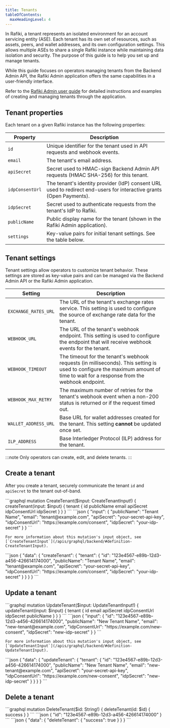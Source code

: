 ```yaml
---
title: Tenants
tableOfContents:
  maxHeadingLevel: 4
---
```



In Rafiki, a tenant represents an isolated environment for an account servicing entity (ASE). Each tenant has its own set of resources, such as assets, peers, and wallet addresses, and its own configuration settings. This allows multiple ASEs to share a single Rafiki instance while maintaining data isolation and security. The purpose of this guide is to help you set up and manage tenants.

While this guide focuses on operators managing tenants from the Backend Admin API, the Rafiki Admin application offers the same capabilities in a user-friendly interface.

Refer to the [Rafiki Admin user guide](/admin/admin-user-guide/#tenants) for detailed instructions and examples of creating and managing tenants through the application.

## Tenant properties

Each tenant on a given Rafiki instance has the following properties:

<div class="overflow-table">

| Property        | Description                                                                                                         |
| --------------- | ------------------------------------------------------------------------------------------------------------------- |
| `id`            | Unique identifier for the tenant used in API requests and webhook events.                                           |
| `email`         | The tenant's email address.                                                                                         |
| `apiSecret`     | Secret used to HMAC-sign Backend Admin API requests (HMAC SHA-256) for this tenant.                                 |
| `idpConsentUrl` | The tenant's identity provider (IdP) consent URL used to redirect end-users for interactive grants (Open Payments). |
| `idpSecret`     | Secret used to authenticate requests from the tenant's IdP to Rafiki.                                               |
| `publicName`    | Public display name for the tenant (shown in the Rafiki Admin application).                                         |
| `settings`      | Key-value pairs for initial tenant settings. See the table below.                                                   |

</div>

## Tenant settings

Tenant settings allow operators to customize tenant behavior. These settings are stored as key-value pairs and can be managed via the Backend Admin API or the Rafiki Admin application.

<div class="overflow-table">

| Setting              | Description                                                                                                                                                                     |
| -------------------- | ------------------------------------------------------------------------------------------------------------------------------------------------------------------------------- |
| `EXCHANGE_RATES_URL` | The URL of the tenant's exchange rates service. This setting is used to configure the source of exchange rate data for the tenant.                                              |
| `WEBHOOK_URL`        | The URL of the tenant's webhook endpoint. This setting is used to configure the endpoint that will receive webhook events for the tenant.                                       |
| `WEBHOOK_TIMEOUT`    | The timeout for the tenant's webhook requests (in milliseconds). This setting is used to configure the maximum amount of time to wait for a response from the webhook endpoint. |
| `WEBHOOK_MAX_RETRY`  | The maximum number of retries for the tenant's webhook event when a non-200 status is returned or if the request timed out.                                                     |
| `WALLET_ADDRESS_URL` | Base URL for wallet addresses created for the tenant. This setting **cannot** be updated once set.                                                                              |
| `ILP_ADDRESS`        | Base Interledger Protocol (ILP) address for the tenant.                                                                                                                         |

</div>

:::note
Only operators can create, edit, and delete tenants.
:::

## Create a tenant

After you create a tenant, securely communicate the tenant `id` and `apiSecret` to the tenant out-of-band.

<Tabs>
  <TabItem label="Operation">
    ```graphql
    mutation CreateTenant($input: CreateTenantInput!) {
      createTenant(input: $input) {
        tenant {
          id
          publicName
          email
          apiSecret
          idpConsentUrl
          idpSecret
        }
      }
    }
    ```
  </TabItem>
  <TabItem label="Variables">
    ```json
    {
      "input": {
        "publicName": "Tenant Name",
        "email": "tenant@example.com",
        "apiSecret": "your-secret-api-key",
        "idpConsentUrl": "https://example.com/consent",
        "idpSecret": "your-idp-secret"
      }
    }
    ```

    For more information about this mutation's input object, see [`CreateTenantInput`](/apis/graphql/backend/#definition-CreateTenantInput).

  </TabItem>
  <TabItem label="Response">
    ```json
    {
      "data": {
        "createTenant": {
          "tenant": {
            "id": "123e4567-e89b-12d3-a456-426614174000",
            "publicName": "Tenant Name",
            "email": "tenant@example.com",
            "apiSecret": "your-secret-api-key",
            "idpConsentUrl": "https://example.com/consent",
            "idpSecret": "your-idp-secret"
          }
        }
      }
    }
    ```
  </TabItem>
</Tabs>

## Update a tenant

<Tabs>
  <TabItem label="Operation">
    ```graphql
    mutation UpdateTenant($input: UpdateTenantInput!) {
      updateTenant(input: $input) {
        tenant {
          id
          email
          apiSecret
          idpConsentUrl
          idpSecret
          publicName
        }
      }
    }
    ```
  </TabItem>
  <TabItem label="Variables">
    ```json
    {
      "input": {
        "id": "123e4567-e89b-12d3-a456-426614174000",
        "publicName": "New Tenant Name",
        "email": "new-tenant@example.com",
        "idpConsentUrl": "https://example.com/new-consent",
        "idpSecret": "new-idp-secret"
      }
    }
    ```

    For more information about this mutation's input object, see [`UpdateTenantInput`](/apis/graphql/backend/#definition-UpdateTenantInput).

  </TabItem>
  <TabItem label="Response">
    ```json
    {
      "data": {
        "updateTenant": {
          "tenant": {
            "id": "123e4567-e89b-12d3-a456-426614174000",
            "publicName": "New Tenant Name",
            "email": "new-tenant@example.com",
            "apiSecret": "your-secret-api-key",
            "idpConsentUrl": "https://example.com/new-consent",
            "idpSecret": "new-idp-secret"
          }
        }
      }
    }
    ```
  </TabItem>
</Tabs>

## Delete a tenant

<Tabs>
  <TabItem label="Operation">
    ```graphql
    mutation DeleteTenant($id: String!) {
      deleteTenant(id: $id) {
        success
      }
    }
    ```
  </TabItem>
  <TabItem label="Variables">
    ```json
    {
      "id": "123e4567-e89b-12d3-a456-426614174000"
    }
    ```
    
  </TabItem>
  <TabItem label="Response">
    ```json
    {
      "data": {
        "deleteTenant": {
          "success": true
        }
      }
    }
    ```
  </TabItem>
</Tabs>
